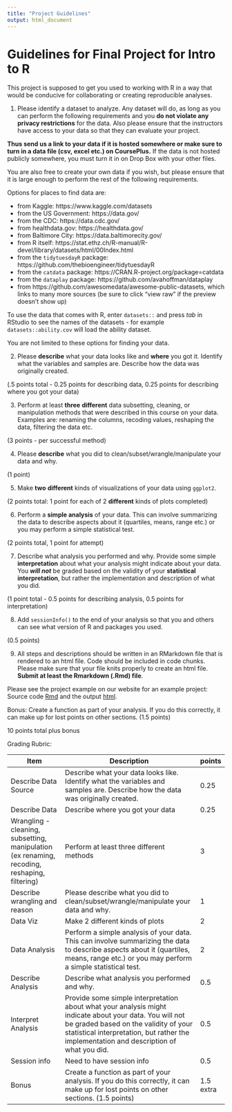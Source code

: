 ```yaml
---
title: "Project Guidelines"
output: html_document
---
```


# Guidelines for Final Project for Intro to R

This project is supposed to get you used to working with R in a way that would be conducive for collaborating or creating reproducible analyses.

1) Please identify a dataset to analyze. Any dataset will do, as long as you can perform the following requirements and you **do not violate any privacy restrictions** for the data. 
Also please ensure that the instructors have access to your data so that they can evaluate your project. 

**Thus send us a link to your data if it is hosted somewhere or make sure to turn in a data file (csv, excel etc.) on CoursePlus.** If the data is not hosted publicly somewhere, you must turn it in on Drop Box with your other files. 

You are also free to create your own data if you wish, but please ensure that it is large enough to perform the rest of the following requirements. 

Options for places to find data are:

* from Kaggle: https://www.kaggle.com/datasets  
* from the US Government: https://data.gov/
* from the CDC: https://data.cdc.gov/
* from healthdata.gov: https://healthdata.gov/
* from Baltimore City: https://data.baltimorecity.gov/
* from R itself: https://stat.ethz.ch/R-manual/R-devel/library/datasets/html/00Index.html 
* from the `tidytuesdayR` package: https://github.com/thebioengineer/tidytuesdayR
* from the `catdata` package: https://CRAN.R-project.org/package=catdata
* from the `dataplay` package: https://github.com/avahoffman/dataplay
* from https://github.com/awesomedata/awesome-public-datasets, which links to many more sources (be sure to click "view raw" if the preview doesn't show up)

To use the data that comes with R, enter `datasets::` and press *tab* in RStudio to see the names of the datasets - for example `datasets::ability.cov` will load the ability dataset.

You are not limited to these options for finding your data.

2) Please **describe** what your data looks like and **where** you got it. Identify what the variables and samples are. Describe how the data was originally created. 

(.5 points total - 0.25 points for describing data, 0.25 points for describing where you got your data)

3) Perform at least **three** **different** data subsetting, cleaning, or manipulation methods that were described in this course on your data. Examples are: renaming the columns, recoding values, reshaping the data, filtering the data etc. 

(3 points - per successful method)

4) Please **describe**  what you did to clean/subset/wrangle/manipulate your data and why. 

(1 point)

5) Make **two** **different** kinds of visualizations of your data using `ggplot2`.

(2 points total:  1 point for each of 2 **different** kinds of plots completed)

6) Perform a **simple analysis** of your data. This can involve summarizing the data to describe aspects about it (quartiles, means, range etc.) or you may perform a simple statistical test. 

(2 points total, 1 point for attempt)

7) Describe what analysis you performed and why. Provide some simple **interpretation** about what your analysis might indicate about your data. You ***will not*** be graded based on the validity of your **statistical interpretation**, but rather the implementation and description of what you did. 

(1 point total - 0.5 points for describing analysis, 0.5 points for interpretation)

8) Add `sessionInfo()` to the end of your analysis so that you and others can see what version of R and packages you used. 

(0.5 points)

9) All steps and descriptions should be written in an RMarkdown file that is rendered to an html file. Code should be included in code chunks. Please make sure that your file knits properly to create an html file. **Submit at least the Rmarkdown (.Rmd) file**. 

Please see the project example on our website for an example project: Source code [Rmd](ProjectExample/Final_Project_Example.Rmd) and the output [html](ProjectExample/Final_Project_Example.html).

Bonus: Create a function as part of your analysis. If you do this correctly, it can make up for lost points on other sections. (1.5 points)

10 points total plus bonus


Grading Rubric:

| Item                                                                                         | Description                                                                                                                                                                                                                                 | points    |
| -------------------------------------------------------------------------------------------- | ------------------------------------------------------------------------------------------------------------------------------------------------------------------------------------------------------------------------------------------- | --------- |
| Describe Data Source                                                                         | Describe what your data looks like. Identify what the variables and samples are. Describe how the data was originally created.                                                                                                              | 0.25      |
| Describe Data                                                                                | Describe where you got your data                                                                                                                                                                                                            | 0.25      |
| Wrangling - cleaning, subsetting, manipulation (ex renaming, recoding, reshaping, filtering) | Perform at least three different methods                                                                                                                                                                                                    | 3         |
| Describe wrangling and reason                                                                | Please describe what you did to clean/subset/wrangle/manipulate your data and why.                                                                                                                                                          | 1         |
| Data Viz                                                                                     | Make 2 different kinds of plots                                                                                                                                                                                                             | 2         |
| Data Analysis                                                                                | Perform a simple analysis of your data. This can involve summarizing the data to describe aspects about it (quartiles, means, range etc.) or you may perform a simple statistical test.                                                     | 2         |
| Describe Analysis                                                                            | Describe what analysis you performed and why.                                                                                                                                                                                               | 0.5       |
| Interpret Analysis                                                                           | Provide some simple interpretation about what your analysis might indicate about your data. You will not be graded based on the validity of your statistical interpretation, but rather the implementation and description of what you did. | 0.5       |
| Session info                                                                                 | Need to have session info                                                                                                                                                                                                                   | 0.5       |
| Bonus                                                                                        | Create a function as part of your analysis. If you do this correctly, it can make up for lost points on other sections. (1.5 points)                                                                                                        | 1.5 extra |
